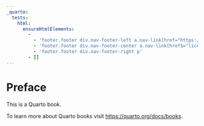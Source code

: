 ```yaml
---
_quarto:
  tests:
    html: 
      ensureHtmlElements:
        - 
          - 'footer.footer div.nav-footer-left a.nav-link[href="https://quarto.org"]'
          - 'footer.footer div.nav-footer-center a.nav-link[href$="license.html"]'
          - 'footer.footer div.nav-footer-right p'
        - []
---
```


# Preface {.unnumbered}

This is a Quarto book.

To learn more about Quarto books visit <https://quarto.org/docs/books>.

